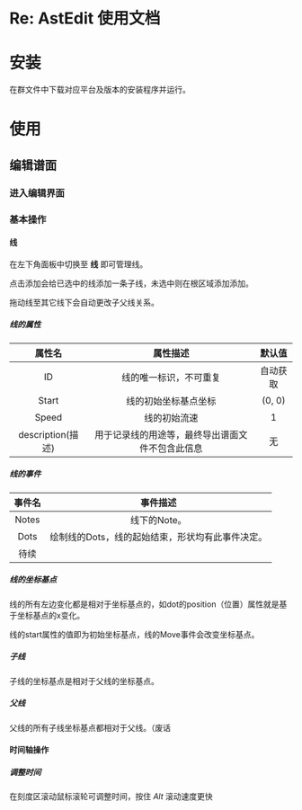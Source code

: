 
# Re: AstEdit 使用文档

# 安装

在群文件中下载对应平台及版本的安装程序并运行。

# 使用

## 编辑谱面

### 进入编辑界面


### 基本操作

#### 线

在左下角面板中切换至 **线** 即可管理线。

点击添加会给已选中的线添加一条子线，未选中则在根区域添加添加。

拖动线至其它线下会自动更改子父线关系。

##### 线的属性

|      属性名       |                     属性描述                     |  默认值  |
| :---------------: | :----------------------------------------------: | :------: |
|        ID         |              线的唯一标识，不可重复              | 自动获取 |
|       Start       |               线的初始坐标基点坐标               |  (0, 0)  |
|       Speed       |                   线的初始流速                   |    1     |
| description(描述) | 用于记录线的用途等，最终导出谱面文件不包含此信息 |    无    |

##### 线的事件

| 事件名 |                     事件描述                     |
| :----: | :----------------------------------------------: |
| Notes  |                   线下的Note。                   |
|  Dots  | 绘制线的Dots，线的起始结束，形状均有此事件决定。 |
|  待续  |                                                  |



##### 线的坐标基点

线的所有左边变化都是相对于坐标基点的，如dot的position（位置）属性就是基于坐标基点的x变化。

线的start属性的值即为初始坐标基点，线的Move事件会改变坐标基点。

##### 子线

子线的坐标基点是相对于父线的坐标基点。

##### 父线

父线的所有子线坐标基点都相对于父线。（废话

#### 时间轴操作

##### 调整时间

在刻度区滚动鼠标滚轮可调整时间，按住 *Alt* 滚动速度更快

